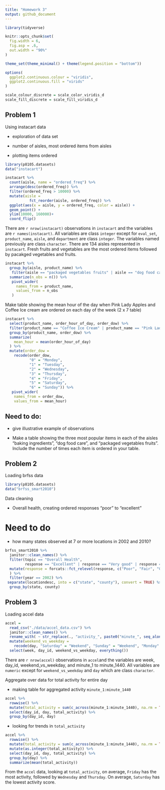 ```yaml
---
title: "Homework 3"
output: github_document
---
```


```r
library(tidyverse)

knitr::opts_chunk$set(
  fig.width = 6,
  fig.asp = .6,
  out.width = "90%"
)

theme_set(theme_minimal() + theme(legend.position = "bottom"))

options(
  ggplot2.continuous.colour = "viridis",
  ggplot2.continuous.fill = "virids"
)

scale_colour_discrete = scale_color_viridis_d
scale_fill_discrete = scale_fill_viridis_d
```

## Problem 1 

Using instacart data 

* exploration of data set

* number of aisles, most ordered items from aisles 

* plotting items ordered 



```r
library(p8105.datasets)
data("instacart") 

```

```r
instacart %>% 
  count(aisle, name = "ordered_freq") %>% 
  arrange(desc(ordered_freq)) %>% 
  filter(ordered_freq > 10000) %>% 
  mutate(aisle =
           fct_reorder(aisle, ordered_freq)) %>% 
  ggplot(aes(x = aisle, y = ordered_freq, color = aisle)) +
  geom_point() +
  ylim(10000, 160000)+
  coord_flip()
```


There are `r nrow(instacart)` observations in `instacart` and the variables are `r names(instacart)`. All variables are class `integer` except for `eval_set`, `product_name`, `aisle`, and `department` are class `integer`. The variables named previously are class `character`.
There are 134 aisles represented in `instacart`. Fresh fruits and vegetables are the most ordered items followed by pacakged vegetables and fruits. 

```r
instacart %>% 
  group_by(aisle, product_name) %>% 
   filter(aisle == "packaged vegetables fruits" | aisle == "dog food care" | aisle == "baking ingredients") %>%
  summarize(n_obs = n()) %>% 
   pivot_wider(
     names_from = product_name, 
     values_from = n_obs
   )
```

Make table showing the mean hour of the day when Pink Lady Apples and Coffee Ice cream are ordered on each day of the week (2 x 7 table)

```r
instacart %>% 
  select(product_name, order_hour_of_day, order_dow) %>% 
  filter(product_name == "Coffee Ice Cream" | product_name == "Pink Lady Apples") %>% 
  group_by(product_name, order_dow) %>% 
  summarize(
    mean_hour = mean(order_hour_of_day)
  ) %>% 
  mutate(order_dow = 
    recode(order_dow, 
           "0" = "Monday",
           "1" = "Tuesday",
           "2" = "Wednesday",
           "3" = "Thursday",
           "4" = "Friday",
           "5" = "Saturday",
           "6" = "Sunday")) %>% 
   pivot_wider(
    names_from = order_dow, 
    values_from = mean_hour)
```


## Need to do:

* give illustrative example of observations

* Make a table showing the three most popular items in each of the aisles “baking ingredients”, “dog food care”, and “packaged vegetables fruits”. Include the number of times each item is ordered in your table.


## Problem 2

Loading brfss data 

```r
library(p8105.datasets)
data("brfss_smart2010") 
```

Data cleaning

* Overall health, creating ordered responses "poor" to "excellent"

# Need to do

* how many states observed at 7 or more locations in 2002 and 2010?

```r
brfss_smart2010 %>% 
  janitor::clean_names() %>% 
  filter(topic == "Overall Health",
         response == "Excellent" | response == "Very good" | response == "Good" | response == "Fair" | response == "Poor") %>% 
  mutate(response = forcats::fct_relevel(response, c("Poor", "Fair", "Good", "Very good", "Excellent"))
  ) %>%
  filter(year == 2002) %>% 
 separate(locationdesc, into = c("state", "county"), convert = TRUE) %>% 
  group_by(state, county) 
```
           


## Problem 3

           
Loading accel data

```r
accel = 
  read_csv("./data/accel_data.csv") %>% 
  janitor::clean_names() %>% 
  rename_with( ~ str_replace(., "activity_", paste0("minute_", seq_along(along.with = NULL)))) %>% 
  mutate(weekend_vs_weekday =
    recode(day, "Saturday" = "Weekend", "Sunday" = "Weekend", "Monday" = "Weekday", "Tuesday" = "Weekday", "Wednesday" = "Weekday", "Thursday" = "Weekday", "Friday" = "Weekday")) %>% 
  select(week, day_id, weekend_vs_weekday, everything()) 
```

There are `r nrow(accel)` observations in `accel`and the variables are week, day_id, weekend_vs_weekday, and minute_1 to minute_1440. All variables are `numeric` except for `weekend_vs_weekday` and `day` which are class `character`. 

Aggregate over data for total activity for entire day

* making table for aggregated activity `minute_1:minute_1440`

```r
accel %>% 
  rowwise() %>% 
  mutate(total_activity = sum(c_across(minute_1:minute_1440), na.rm = TRUE)) %>%
  select(day_id, day, total_activity) %>% 
  group_by(day_id, day)
```

* looking for trends in `total_activity`

```r
accel %>% 
  rowwise() %>% 
  mutate(total_activity = sum(c_across(minute_1:minute_1440), na.rm = TRUE)) %>% 
  mutate(as.integer(total_activity)) %>% 
  select(day_id, day, total_activity) %>% 
  group_by(day) %>% 
  summarize(mean(total_activity))
```


From the `accel` data, looking at `total_activity`, on average, `Friday` has the most activity, followed by `Wednesday` and `Thursday`. On average, `Saturday` has the lowest activity score. 

